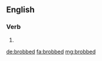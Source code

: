 ==English==

===Verb===
{{head|en|verb form}}

# {{en-past of|brob}}

[[de:brobbed]]
[[fa:brobbed]]
[[mg:brobbed]]